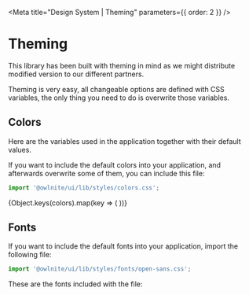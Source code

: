 


<Meta title="Design System | Theming" parameters={{ order: 2 }} />

# Theming

This library has been built with theming in mind as we might distribute modified version to our different partners.

Theming is very easy, all changeable options are defined with CSS variables, the only thing you need to do is overwrite those variables.

## Colors

Here are the variables used in the application together with their default values.

If you want to include the default colors into your application, and afterwards overwrite some of them, you can include this file:

```jsx
import '@owlnite/ui/lib/styles/colors.css';
```

<Container>
  <Row>
    {Object.keys(colors).map(key => (
      <Column key={key} amount={3}>
        <Color default={colors[key]} name={key} />
      </Column>
    ))}
  </Row>
</Container>

## Fonts

If you want to include the default fonts into your application, import the following file:

```jsx
import '@owlnite/ui/lib/styles/fonts/open-sans.css';
```

These are the fonts included with the file:

<Container>
  <Row>
    <Column amount={1}>
      <Font name="Open Sans" />
    </Column>
  </Row>
</Container>
